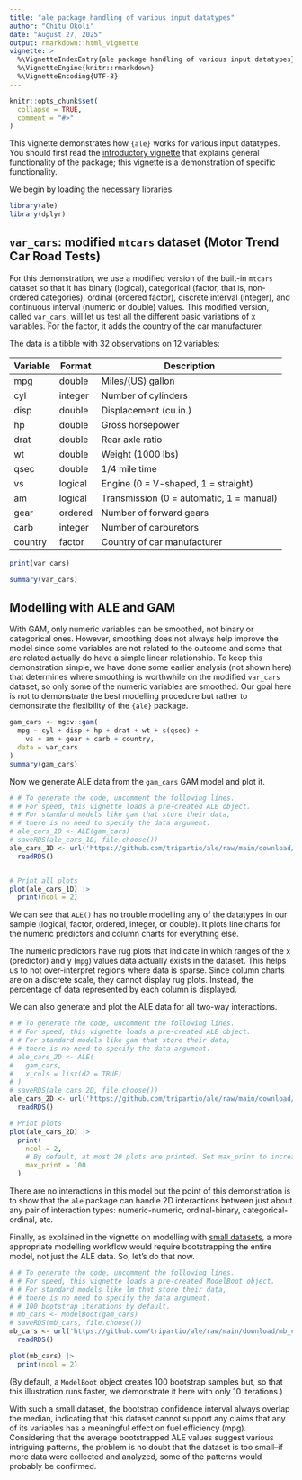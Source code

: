 ```yaml
---
title: "ale package handling of various input datatypes"
author: "Chitu Okoli"
date: "August 27, 2025"
output: rmarkdown::html_vignette
vignette: >
  %\VignetteIndexEntry{ale package handling of various input datatypes}
  %\VignetteEngine{knitr::rmarkdown}
  %\VignetteEncoding{UTF-8}
---
```


```r
knitr::opts_chunk$set(
  collapse = TRUE,
  comment = "#>"
)
```

This vignette demonstrates how `{ale}` works for various input datatypes. You should first read the [introductory vignette](ale-intro.html "Introduction to the ale package") that explains general functionality of the package; this vignette is a demonstration of specific functionality.

We begin by loading the necessary libraries.

```r
library(ale)
library(dplyr)
```

## `var_cars`: modified `mtcars` dataset (Motor Trend Car Road Tests)

For this demonstration, we use a modified version of the built-in `mtcars` dataset so that it has binary (logical), categorical (factor, that is, non-ordered categories), ordinal (ordered factor), discrete interval (integer), and continuous interval (numeric or double) values. This modified version, called `var_cars`, will let us test all the different basic variations of x variables. For the factor, it adds the country of the car manufacturer.

The data is a tibble with 32 observations on 12 variables:

| Variable | Format  | Description                              |
|----------|---------|------------------------------------------|
| mpg      | double  | Miles/(US) gallon                        |
| cyl      | integer | Number of cylinders                      |
| disp     | double  | Displacement (cu.in.)                    |
| hp       | double  | Gross horsepower                         |
| drat     | double  | Rear axle ratio                          |
| wt       | double  | Weight (1000 lbs)                        |
| qsec     | double  | 1/4 mile time                            |
| vs       | logical | Engine (0 = V-shaped, 1 = straight)      |
| am       | logical | Transmission (0 = automatic, 1 = manual) |
| gear     | ordered | Number of forward gears                  |
| carb     | integer | Number of carburetors                    |
| country  | factor  | Country of car manufacturer              |


```r
print(var_cars)
```

```r
summary(var_cars)
```

## Modelling with ALE and GAM

With GAM, only numeric variables can be smoothed, not binary or categorical ones. However, smoothing does not always help improve the model since some variables are not related to the outcome and some that are related actually do have a simple linear relationship. To keep this demonstration simple, we have done some earlier analysis (not shown here) that determines where smoothing is worthwhile on the modified `var_cars` dataset, so only some of the numeric variables are smoothed. Our goal here is not to demonstrate the best modelling procedure but rather to demonstrate the flexibility of the `{ale}` package.

```r
gam_cars <- mgcv::gam(
  mpg ~ cyl + disp + hp + drat + wt + s(qsec) +
    vs + am + gear + carb + country,
  data = var_cars
)
summary(gam_cars)
```

Now we generate ALE data from the `gam_cars` GAM model and plot it.

```r
# # To generate the code, uncomment the following lines.
# # For speed, this vignette loads a pre-created ALE object.
# # For standard models like gam that store their data,
# # there is no need to specify the data argument.
# ale_cars_1D <- ALE(gam_cars)
# saveRDS(ale_cars_1D, file.choose())
ale_cars_1D <- url('https://github.com/tripartio/ale/raw/main/download/ale_cars_1D.0.5.2.rds') |> 
  readRDS()


# Print all plots
plot(ale_cars_1D) |> 
  print(ncol = 2)
```

We can see that `ALE()` has no trouble modelling any of the datatypes in our sample (logical, factor, ordered, integer, or double). It plots line charts for the numeric predictors and column charts for everything else. 

The numeric predictors have rug plots that indicate in which ranges of the x (predictor) and y (`mpg`) values data actually exists in the dataset.  This helps us to not over-interpret regions where data is sparse. Since column charts are on a discrete scale, they cannot display rug plots. Instead, the percentage of data represented by each column is displayed.

We can also generate and plot the ALE data for all two-way interactions.

```r
# # To generate the code, uncomment the following lines.
# # For speed, this vignette loads a pre-created ALE object.
# # For standard models like gam that store their data,
# # there is no need to specify the data argument.
# ale_cars_2D <- ALE(
#   gam_cars,
#   x_cols = list(d2 = TRUE)
# )
# saveRDS(ale_cars_2D, file.choose())
ale_cars_2D <- url('https://github.com/tripartio/ale/raw/main/download/ale_cars_2D.0.5.2.rds') |> 
  readRDS()

# Print plots
plot(ale_cars_2D) |> 
  print(
    ncol = 2, 
    # By default, at most 20 plots are printed. Set max_print to increase this limit
    max_print = 100
  )
```

There are no interactions in this model but the point of this demonstration is to show that the `ale` package can handle 2D interactions between just about any pair of interaction types: numeric-numeric, ordinal-binary, categorical-ordinal, etc.

Finally, as explained in the vignette on modelling with [small datasets](ale-small-datasets.html "ale package for small datasets"), a more appropriate modelling workflow would require bootstrapping the entire model, not just the ALE data. So, let's do that now.

```r
# # To generate the code, uncomment the following lines.
# # For speed, this vignette loads a pre-created ModelBoot object.
# # For standard models like lm that store their data,
# # there is no need to specify the data argument.
# # 100 bootstrap iterations by default.
# mb_cars <- ModelBoot(gam_cars)
# saveRDS(mb_cars, file.choose())
mb_cars <- url('https://github.com/tripartio/ale/raw/main/download/mb_cars.0.5.2.rds') |> 
  readRDS()

plot(mb_cars) |> 
  print(ncol = 2)
```

(By default, a `ModelBoot` object creates 100 bootstrap samples but, so that this illustration runs faster, we demonstrate it here with only 10 iterations.) 

With such a small dataset, the bootstrap confidence interval always overlap the median, indicating that this dataset cannot support any claims that any of its variables has a meaningful effect on fuel efficiency (mpg). Considering that the average bootstrapped ALE values suggest various intriguing patterns, the problem is no doubt that the dataset is too small--if more data were collected and analyzed, some of the patterns would probably be confirmed.
